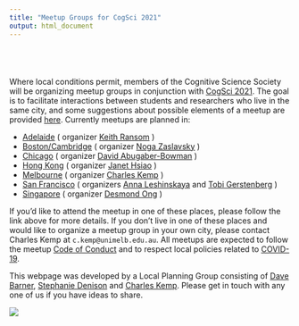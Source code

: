 ```yaml
---
title: "Meetup Groups for CogSci 2021"
output: html_document
---
```


<style type="text/css">

.title {
  display: none;
}

#getting-started img {
  margin-right: 10px;
}

</style>

<div class="row" style="padding-top: 40px;">
<div class="col-sm-7">

Where local conditions permit, members of the Cognitive Science Society will be organizing meetup groups in conjunction with
[CogSci 2021](  https://cognitivesciencesociety.org/cogsci-2021/ ). The goal is to facilitate interactions between students and researchers who live in the same city, and some suggestions about possible elements of a meetup are provided [here](meetupformat.html ).  Currently meetups are planned in: 


* [Adelaide]( adelaide.html ) ( organizer [Keith Ransom](  https://its.almostcertainly.me/) )
* [Boston/Cambridge]( https://sites.google.com/view/cogsci2021-bc-meetup ) ( organizer [Noga Zaslavsky]( https://www.nogsky.com/) )
* [Chicago]( chicago.html ) ( organizer [David Abugaber-Bowman]( https://lin.uic.edu/profiles/abugaber-bowman-david/  ) )
* [Hong Kong]( https://psychology.hku.hk/content/cogsci2021hk/ ) ( organizer [Janet Hsiao]( http://web.hku.hk/~jhsiao/ ) )
* [Melbourne]( https://cskemp.github.io/melbournecogsci21/index.html ) ( organizer [Charles Kemp]( http://charleskemp.com ) )
* [San Francisco]( sanfrancisco.html)  ( organizers [Anna Leshinskaya]( https://web.sas.upenn.edu/alesh/ ) and [Tobi Gerstenberg]( http://cicl.stanford.edu/member/tobias_gerstenberg/ ) )
* [Singapore]( https://desmond-ong.github.io/cogscimeetups21-sg/  )  ( organizer [Desmond Ong ](  http://www.comp.nus.edu.sg/~dongch ) )

If you'd like to attend the meetup in one of these places, please follow the link above for more details. If you don't live in one of these places and would like to organize a meetup group in your own city, please contact Charles Kemp at `c.kemp@unimelb.edu.au`. All meetups are expected to follow the meetup  [Code of Conduct](codeofconduct.html) and to respect local policies related to [COVID-19](covid19.html).

This webpage was developed by a Local Planning Group consisting of [Dave Barner](  http://www.ladlab.com/barner ), [Stephanie Denison](  https://uwaterloo.ca/psychology/people-profiles/stephanie-denison ) and [Charles Kemp]( http://charleskemp.com ). Please get in touch with any one of us if you have ideas to share. 

</div>
<div class="col-sm-5">
<!-- mapcustomizer.com --> 
![](images/meetup_7.png)
</div>
</div>
